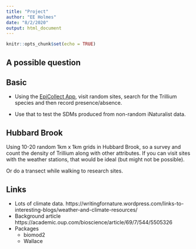 ```yaml
---
title: "Project"
author: "EE Holmes"
date: "8/2/2020"
output: html_document
---
```


```r
knitr::opts_chunk$set(echo = TRUE)
```

## A possible question


## Basic

* Using the [EpiCollect App](https://five.epicollect.net/), visit random sites, search for the Trillium species and then record presence/absence.

* Use that to test the SDMs produced from non-random iNaturalist data.

## Hubbard Brook

Using 10-20 random 1km x 1km grids in Hubbard Brook, so a survey and count the density of Trillium along with other attributes. If you can visit sites with the weather stations, that would be ideal (but might not be possible).

Or do a transect while walking to research sites.

## Links

* Lots of climate data. https://writingfornature.wordpress.com/links-to-interesting-blogs/weather-and-climate-resources/
* Background article https://academic.oup.com/bioscience/article/69/7/544/5505326
* Packages
    * biomod2
    * Wallace
    
